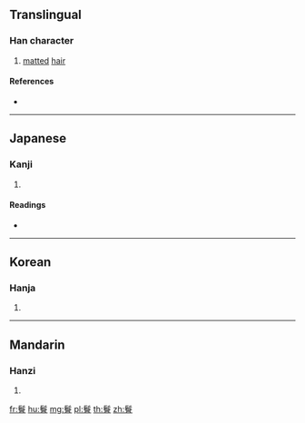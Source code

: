 {{character info/new}}
==Translingual==

===Han character===
{{Han char|rn=190|rad=髟|as=12|sn=22|four=72606|canj=SHCWA}}

# [[matted]] [[hair]]

====References====
* {{Han ref|kx=1456.360|dkj=45578|dj=1988.040|hdz=74535.140|uh=9B19|ud=39705|bh=F7A5|bd=63397}}

----

==Japanese==

===Kanji===
{{ja-kanji|grade=|rs=髟12}}

# {{defn|lang=ja|sort=髟12}}

====Readings====
* {{ja-readings|on=[[そう]] (sō)|kun=[[みだれる]] (midareru)}}

----

==Korean==

===Hanja===
{{ko-hanja|hangeul=승|eumhun=|rv=seung|mr=sŭng|y=sung}}

# {{defn|lang=ko|sort=髟12}}

----

==Mandarin==

===Hanzi===
{{cmn-hanzi|pin=[[sēng]] ([[seng1]])|wg=seng<sup>1</sup>}}

# {{defn|lang=cmn|sort=髟12}}

[[fr:鬙]]
[[hu:鬙]]
[[mg:鬙]]
[[pl:鬙]]
[[th:鬙]]
[[zh:鬙]]